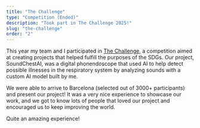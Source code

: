 ```yaml
---
title: "The Challenge"
type: "Competition (Ended)"
description: "Took part in The Challenge 2025!"
slug: "the-challenge"
order: "2"
---
```


This year my team and I participated in [The Challenge](https://educaixa.org/es/landing-thechallenge), a competition aimed at creating projects that helped fulfill the purposes of the SDGs. Our project, SoundChestAI, was a digital phonendoscope that used AI to help detect possible illnesses in the respiratory system by analyzing sounds with a custom AI model built by me.

We were able to arrive to Barcelona (selected out of 3000+ participants) and present our project! It was a very nice experience to showcase our work, and we got to know lots of people that loved our project and encouraged us to keep improving the world.

Quite an amazing experience!